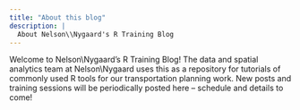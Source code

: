 ```yaml
---
title: "About this blog"
description: |
  About Nelson\\Nygaard's R Training Blog
---
```


Welcome to Nelson\\Nygaard's R Training Blog! The data and spatial analytics team at Nelson\\Nygaard uses this as a repository for tutorials of commonly used R tools for our transportation planning work. New posts and training sessions will be periodically posted here -- schedule and details to come! 
